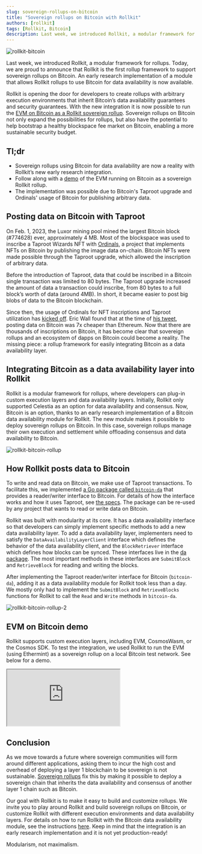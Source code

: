 ```yaml
---
slug: sovereign-rollups-on-bitcoin
title: "Sovereign rollups on Bitcoin with Rollkit"
authors: [rollkit]
tags: [Rollkit, Bitcoin]
description: Last week, we introduced Rollkit, a modular framework for rollups. Today, we are proud to announce that Rollkit is the first rollup framework to support sovereign rollups on Bitcoin. A module that allows Rollkit rollups to use Bitcoin for data availability is now available. The module is in alpha, but we invite curious developers to experiment with it.
---
```


![rollkit-bitcoin](../static/img/bitcoin-rollkit/rollkit-bitcoin.png)

Last week, we introduced Rollkit, a modular framework for rollups. Today, we are proud to announce that Rollkit is the first rollup framework to support sovereign rollups on Bitcoin. An early research implementation of a module that allows Rollkit rollups to use Bitcoin for data availability is now available.

Rollkit is opening the door for developers to create rollups with arbitrary execution environments that inherit Bitcoin’s data availability guarantees and security guarantees. With the new integration it is now possible to run the [EVM on Bitcoin as a Rollkit sovereign rollup](/../../../docs/tutorials/bitcoin). Sovereign rollups on Bitcoin not only expand the possibilities for rollups, but also have the potential to help bootstrap a healthy blockspace fee market on Bitcoin, enabling a more sustainable security budget.

## Tl;dr

- Sovereign rollups using Bitcoin for data availability are now a reality with Rollkit’s new early research integration.
- Follow along with a [demo](#evm-on-bitcoin-demo) of the EVM running on Bitcoin as a sovereign Rollkit rollup.
- The implementation was possible due to Bitcoin's Taproot upgrade and Ordinals' usage of Bitcoin for publishing arbitrary data.

## Posting data on Bitcoin with Taproot

On Feb. 1, 2023, the Luxor mining pool mined the largest Bitcoin block (#774628) ever, approximately 4 MB. Most of the blockspace was used to inscribe a Taproot Wizards NFT with [Ordinals](https://ordinals.com/), a project that implements NFTs on Bitcoin by publishing the image data on-chain. Bitcoin NFTs were made possible through the Taproot upgrade, which allowed the inscription of arbitrary data.

Before the introduction of Taproot, data that could be inscribed in a Bitcoin single transaction was limited to 80 bytes. The Taproot upgrade increased the amount of data a transaction could inscribe, from 80 bytes to a full block’s worth of data (around 4MB). In short, it became easier to post big blobs of data to the Bitcoin blockchain.

Since then, the usage of Ordinals for NFT inscriptions and Taproot utilization has [kicked off](https://dune.com/dataalways/ordinals). Eric Wall found that at the time of [his tweet](https://twitter.com/ercwl/status/1619671451417862145), posting data on Bitcoin was 7x cheaper than Ethereum. Now that there are thousands of inscriptions on Bitcoin, it has become clear that sovereign rollups and an ecosystem of dapps on Bitcoin could become a reality. The missing piece: a rollup framework for easily integrating Bitcoin as a data availability layer.

## Integrating Bitcoin as a data availability layer into Rollkit

Rollkit is a modular framework for rollups, where developers can plug-in custom execution layers and data availability layers. Initially, Rollkit only supported Celestia as an option for data availability and consensus. Now, Bitcoin is an option, thanks to an early research implementation of a Bitcoin data availability module for Rollkit. The new module makes it possible to deploy sovereign rollups on Bitcoin. In this case, sovereign rollups manage their own execution and settlement while offloading consensus and data availability to Bitcoin.

![rollkit-bitcoin-rollup](../static/img/bitcoin-rollkit/rollkit-bitcoin-1.png)

## How Rollkit posts data to Bitcoin

To write and read data on Bitcoin, we make use of Taproot transactions. To facilitate this, we implemented [a Go package called `bitcoin-da`](https://github.com/rollkit/bitcoin-da) that provides a reader/writer interface to Bitcoin. For details of how the interface works and how it uses Taproot, see [the specs](https://github.com/rollkit/rollkit-btc/blob/main/spec.md). The package can be re-used by any project that wants to read or write data on Bitcoin.

Rollkit was built with modularity at its core. It has a data availability interface so that developers can simply implement specific methods to add a new data availability layer. To add a data availability layer, implementers need to satisfy the `DataAvailabilityLayerClient` interface which defines the behavior of the data availability client, and the `BlockRetriever` interface which defines how blocks can be synced. These interfaces live in the [da package](https://github.com/rollkit/rollkit/tree/main/da). The most important methods in these interfaces are `SubmitBlock` and `RetrieveBlock` for reading and writing the blocks.

After implementing the Taproot reader/writer interface for Bitcoin (`bitcoin-da`), adding it as a data availability module for Rollkit took less than a day. We mostly only had to implement the `SubmitBlock` and `RetrieveBlocks` functions for Rollkit to call the `Read` and `Write` methods in `bitcoin-da`.

![rollkit-bitcoin-rollup-2](../static/img/bitcoin-rollkit/rollkit-bitcoin-2.png)

## EVM on Bitcoin demo

Rollkit supports custom execution layers, including EVM, CosmosWasm, or the Cosmos SDK. To test the integration, we used Rollkit to run the EVM (using Ethermint) as a sovereign rollup on a local Bitcoin test network. See below for a demo.

<div class="youtube-wrapper">
  <iframe
     class="youtube-video"
     title="Running a Celestia Light Node"
     src="https://www.youtube.com/embed/9uL3jZe4mTY"
     allowfullscreen
  >
  </iframe>
</div>

## Conclusion

As we move towards a future where sovereign communities will form around different applications, asking them to incur the high cost and overhead of deploying a layer 1 blockchain to be sovereign is not sustainable. [Sovereign rollups](https://blog.celestia.org/sovereign-rollup-chains/) fix this by making it possible to deploy a sovereign chain that inherits the data availability and consensus of another layer 1 chain such as Bitcoin.

Our goal with Rollkit is to make it easy to build and customize rollups. We invite you to play around Rollkit and build sovereign rollups on Bitcoin, or customize Rollkit with different execution environments and data availability layers. For details on how to run Rollkit with the Bitcoin data availability module, see the instructions [here](../../docs/tutorials/bitcoin). Keep in mind that the integration is an early research implementation and it is not yet production-ready!

Modularism, not maximalism.
